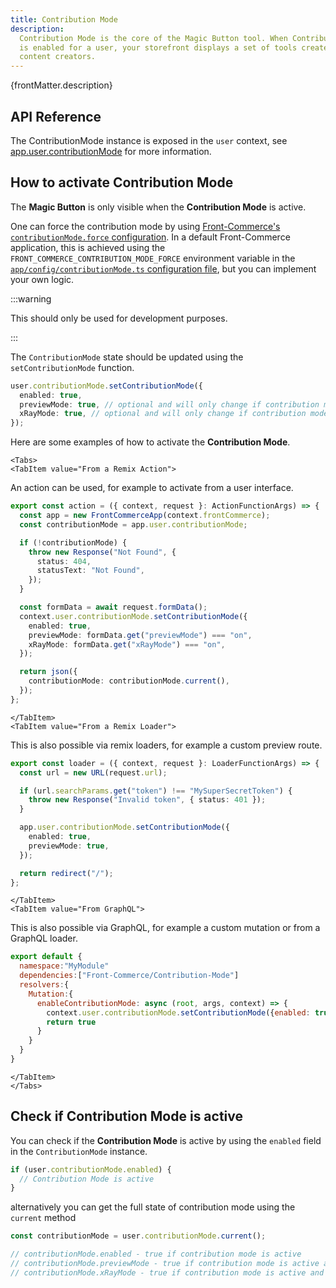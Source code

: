 ```yaml
---
title: Contribution Mode
description:
  Contribution Mode is the core of the Magic Button tool. When Contribution Mode
  is enabled for a user, your storefront displays a set of tools created for
  content creators.
---
```



<SinceVersion tag="3.2" />

<p>{frontMatter.description}</p>

## API Reference

The ContributionMode instance is exposed in the `user` context, see
[app.user.contributionMode](/docs/3.x/api-reference/front-commerce-remix/front-commerce-app?tab=ContributionMode#appuser)
for more information.

## How to activate Contribution Mode

The **Magic Button** is only visible when the **Contribution Mode** is active.

One can force the contribution mode by using
[Front-Commerce's `contributionMode.force` configuration](/docs/3.x/api-reference/front-commerce-core/config#contributionmode).
In a default Front-Commerce application, this is achieved using the
`FRONT_COMMERCE_CONTRIBUTION_MODE_FORCE` environment variable in the
[`app/config/contributionMode.ts` configuration file](https://gitlab.blackswift.cloud/front-commerce/front-commerce/-/blob/update-contribution-mode-demos/skeleton/app/config/contributionMode.ts),
but you can implement your own logic.

:::warning

This should only be used for development purposes.

:::

The `ContributionMode` state should be updated using the `setContributionMode`
function.

```ts
user.contributionMode.setContributionMode({
  enabled: true,
  previewMode: true, // optional and will only change if contribution mode is enabled
  xRayMode: true, // optional and will only change if contribution mode is enabled
});
```

Here are some examples of how to activate the **Contribution Mode**.

```mdx-code-block
<Tabs>
<TabItem value="From a Remix Action">
```

An action can be used, for example to activate from a user interface.

```ts title="app/routes/enable-contribution-mode.ts"
export const action = ({ context, request }: ActionFunctionArgs) => {
  const app = new FrontCommerceApp(context.frontCommerce);
  const contributionMode = app.user.contributionMode;

  if (!contributionMode) {
    throw new Response("Not Found", {
      status: 404,
      statusText: "Not Found",
    });
  }

  const formData = await request.formData();
  context.user.contributionMode.setContributionMode({
    enabled: true,
    previewMode: formData.get("previewMode") === "on",
    xRayMode: formData.get("xRayMode") === "on",
  });

  return json({
    contributionMode: contributionMode.current(),
  });
};
```

```mdx-code-block
</TabItem>
<TabItem value="From a Remix Loader">
```

This is also possible via remix loaders, for example a custom preview route.

```ts title="app/routes/preview.ts"
export const loader = ({ context, request }: LoaderFunctionArgs) => {
  const url = new URL(request.url);

  if (url.searchParams.get("token") !== "MySuperSecretToken") {
    throw new Response("Invalid token", { status: 401 });
  }

  app.user.contributionMode.setContributionMode({
    enabled: true,
    previewMode: true,
  });

  return redirect("/");
};
```

```mdx-code-block
</TabItem>
<TabItem value="From GraphQL">
```

This is also possible via GraphQL, for example a custom mutation or from a
GraphQL loader.

```js
export default {
  namespace:"MyModule"
  dependencies:["Front-Commerce/Contribution-Mode"]
  resolvers:{
    Mutation:{
      enableContributionMode: async (root, args, context) => {
        context.user.contributionMode.setContributionMode({enabled: true})
        return true
      }
    }
  }
}
```

```mdx-code-block
</TabItem>
</Tabs>
```

## Check if Contribution Mode is active

You can check if the **Contribution Mode** is active by using the `enabled`
field in the `ContributionMode` instance.

```ts
if (user.contributionMode.enabled) {
  // Contribution Mode is active
}
```

alternatively you can get the full state of contribution mode using the
`current` method

```ts
const contributionMode = user.contributionMode.current();

// contributionMode.enabled - true if contribution mode is active
// contributionMode.previewMode - true if contribution mode is active and preview mode is enabled
// contributionMode.xRayMode - true if contribution mode is active and xRay mode is enabled
```
